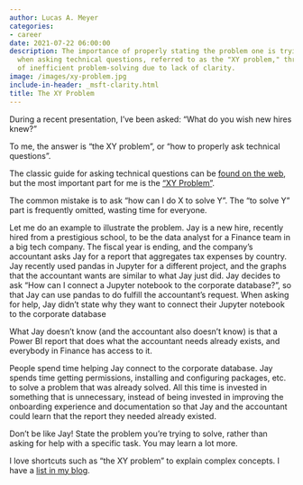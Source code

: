 ```yaml
---
author: Lucas A. Meyer
categories:
- career
date: 2021-07-22 06:00:00
description: The importance of properly stating the problem one is trying to solve
  when asking technical questions, referred to as the "XY problem," through an example
  of inefficient problem-solving due to lack of clarity.
image: /images/xy-problem.jpg
include-in-header: _msft-clarity.html
title: The XY Problem
---
```

<article data-clarity-region="article">


During a recent presentation, I've been asked: "What do you wish new hires knew?" 

To me, the answer is "the XY problem", or "how to properly ask technical questions".

The classic guide for asking technical questions can be [found on the web](https://buff.ly/3efqRVR), but the most important part for me is the ["XY Problem"](https://buff.ly/3yTtEvE).

The common mistake is to ask "how can I do X to solve Y". The "to solve Y" part is frequently omitted, wasting time for everyone.

Let me do an example to illustrate the problem. Jay is a new hire, recently hired from a prestigious school, to be the data analyst for a Finance team in a big tech company. The fiscal year is ending, and the company's accountant asks Jay for a report that aggregates tax expenses by country. Jay recently used pandas in Jupyter for a different project, and the graphs that the accountant wants are similar to what Jay just did. Jay decides to ask "How can I connect a Jupyter notebook to the corporate database?", so that Jay can use pandas to do fulfill the accountant's request. When asking for help, Jay didn't state why they want to connect their Jupyter notebook to the corporate database 

What Jay doesn't know (and the accountant also doesn't know) is that a Power BI report that does what the accountant needs already exists, and everybody in Finance has access to it.

People spend time helping Jay connect to the corporate database. Jay spends time getting permissions, installing and configuring packages, etc. to solve a problem that was already solved. All this time is invested in something that is unnecessary, instead of being invested in improving the onboarding experience and documentation so that Jay and the accountant could learn that the report they needed already existed.

Don't be like Jay! State the problem you're trying to solve, rather than asking for help with a specific task. You may learn a lot more.

I love shortcuts such as "the XY problem" to explain complex concepts. I have a [list in my blog](/posts/2022-07-25-concepts.qmd).


</article>